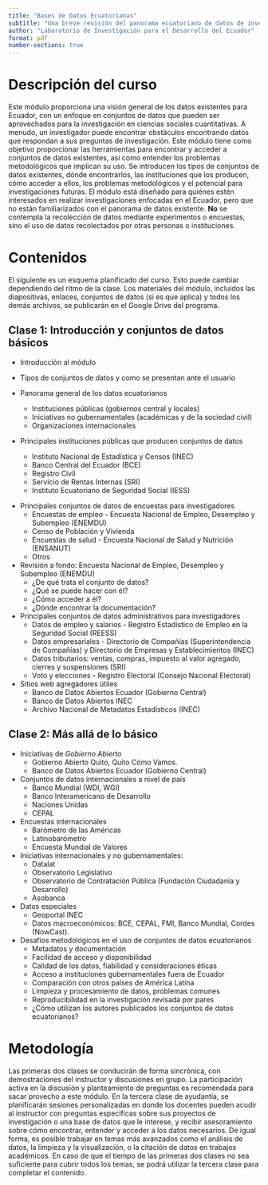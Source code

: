 ```yaml
---
title: "Bases de Datos Ecuatorianas"
subtitle: "Una breve revisión del panorama ecuatoriano de datos de investigación"
author: "Laboratorio de Investigación para el Desarrollo del Ecuador"
format: pdf
number-sections: true
---
```


# Descripción del curso

Este módulo proporciona una visión general de los datos existentes para Ecuador, con un enfoque en conjuntos de datos que pueden ser aprovechados para la investigación en ciencias sociales cuantitativas. A menudo, un investigador puede encontrar obstáculos encontrando datos que respondan a sus preguntas de investigación. Este módulo tiene como objetivo proporcionar las herramientas para encontrar y acceder a conjuntos de datos existentes, así como entender los problemas metodológicos que implican su uso. Se introducen los tipos de conjuntos de datos existentes, dónde encontrarlos, las instituciones que los producen, cómo acceder a ellos, los problemas metodológicos y el potencial para investigaciones futuras. El módulo está diseñado para quiénes estén interesados en realizar investigaciones enfocadas en el Ecuador, pero que no están familiarizados con el panorama de datos existente. **No** se contempla la recolección de datos mediante experimentos o encuestas, sino el uso de datos recolectados por otras personas o instituciones.

# Contenidos {#sec-contents}

El siguiente es un esquema planificado del curso. Esto puede cambiar dependiendo del ritmo de la clase. Los materiales del módulo, incluidos las diapositivas, enlaces, conjuntos de datos (si es que aplica) y todos los demás archivos, se publicarán en el Google Drive del programa.

## Clase 1: Introducción y conjuntos de datos básicos

- Introducción al módulo
- Tipos de conjuntos de datos y como se presentan ante el usuario

- Panorama general de los datos ecuatorianos
    - Instituciones públicas (gobiernos central y locales)
    - Iniciativas no gubernamentales (académicas y de la sociedad civil)
    - Organizaciones internacionales

- Principales instituciones públicas que producen conjuntos de datos
    - Instituto Nacional de Estadística y Censos (INEC)
    - Banco Central del Ecuador (BCE)
    - Registro Civil
    - Servicio de Rentas Internas (SRI)
    - Instituto Ecuatoriano de Seguridad Social (IESS)

<!-- 

Para cada conjunto de datos, cubriremos los siguientes aspectos:
 - ¿De qué trata el conjunto de datos?
 - ¿Qué se puede hacer con él?
 - ¿Cómo acceder a él?
 - ¿Dónde encontrar la documentación?
 - Problemas y limitaciones
 - Ejemplos de investigaciones utilizando el conjunto de datos

!--->

- Principales conjuntos de datos de encuestas para investigadores
    - Encuestas de empleo - Encuesta Nacional de Empleo, Desempleo y Subempleo (ENEMDU)
    - Censo de Población y Vivienda
    - Encuestas de salud - Encuesta Nacional de Salud y Nutrición (ENSANUT)
    - Otros

- Revisión a fondo: Encuesta Nacional de Empleo, Desempleo y Subempleo (ENEMDU)
    - ¿De qué trata el conjunto de datos?
    - ¿Qué se puede hacer con él?
    - ¿Cómo acceder a él?
    - ¿Dónde encontrar la documentación?

- Principales conjuntos de datos administrativos para investigadores
    - Datos de empleo y salarios - Registro Estadístico de Empleo en la Seguridad Social (REESS)
    - Datos empresariales - Directorio de Compañías (Superintendencia de Compañías) y Directorio de Empresas y Establecimientos (INEC)
    - Datos tributarios: ventas, compras, impuesto al valor agregado, cierres y suspensiones (SRI)
    - Voto y elecciones - Registro Electoral (Consejo Nacional Electoral)

- Sitios web agregadores útiles
    - Banco de Datos Abiertos Ecuador (Gobierno Central)
    - Banco de Datos Abiertos INEC
    - Archivo Nacional de Metadatos Estadísticos (INEC)

## Clase 2: Más allá de lo básico

- Iniciativas de *Gobierno Abierto*
    - Gobierno Abierto Quito, Quito Cómo Vamos.
    - Banco de Datos Abiertos Ecuador (Gobierno Central)

- Conjuntos de datos internacionales a nivel de país
    - Banco Mundial (WDI, WGI)
    - Banco Interamericano de Desarrollo
    - Naciones Unidas
    - CEPAL

- Encuestas internacionales
    - Barómetro de las Américas
    - Latinobarómetro
    - Encuesta Mundial de Valores
- Iniciativas internacionales y no gubernamentales:
    - Datalat
    - Observatorio Legislativo
    - Observatorio de Contratación Pública (Fundación Ciudadanía y Desarrollo)
    - Asobanca

- Datos especiales
    - Geoportal INEC
    - Datos macroeconómicos: BCE, CEPAL, FMI, Banco Mundial, Cordes (NowCast).

- Desafíos metodológicos en el uso de conjuntos de datos ecuatorianos
    - Metadatos y documentación
    - Facilidad de acceso y disponibilidad
    - Calidad de los datos, fiabilidad y consideraciones éticas
    - Acceso a instituciones gubernamentales fuera de Ecuador
    - Comparación con otros países de América Latina
    - Limpieza y procesamiento de datos, problemas comunes
    - Reproducibilidad en la investigación revisada por pares
    - ¿Cómo utilizan los autores publicados los conjuntos de datos ecuatorianos?

# Metodología

Las primeras dos clases se conducirán de forma sincrónica, con demostraciones del instructor y discusiones en grupo. La participación activa en la discusión y planteamiento de preguntas es recomendada para sacar provecho a este módulo. En la tercera clase de ayudantía, se planificarán sesiones personalizadas en donde los docentes pueden acudir al instructor con preguntas específicas sobre sus proyectos de investigación o una base de datos que le interese, y recibir asesoramiento sobre cómo encontrar, entender y acceder a los datos necesarios. De igual forma, es posible trabajar en temas más avanzados como el análisis de datos, la limpieza y la visualización, o la citación de datos en trabajos académicos. En caso de que el tiempo de las primeras dos clases no sea suficiente para cubrir todos los temas, se podrá utilizar la tercera clase para completar el contenido.